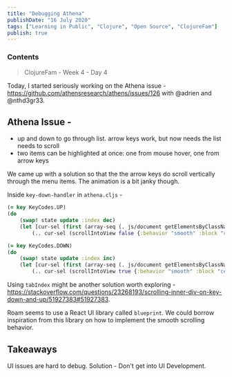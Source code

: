 ```yaml
---
title: "Debugging Athena"
publishDate: "16 July 2020"
tags: ["Learning in Public", "Clojure", "Open Source", "ClojureFam"]
publish: true
---
```


### Contents

> ClojureFam - Week 4 - Day 4

Today, I started seriously working on the Athena issue - https://github.com/athensresearch/athens/issues/126 with @adrien and @nthd3gr33.

## Athena Issue -

- up and down to go through list. arrow keys work, but now needs the list needs to scroll
- two items can be highlighted at once: one from mouse hover, one from arrow keys

We came up with a solution so that the the arrow keys do scroll vertically through the menu items. The animation is a bit janky though.

Inside `key-down-handler` in `athena.cljs` -

```clojure
(= key KeyCodes.UP)
(do
    (swap! state update :index dec)
    (let [cur-sel (first (array-seq (. js/document getElementsByClassName "selected")))]
        (.. cur-sel (scrollIntoView false {:behavior "smooth" :block "center"}))))

(= key KeyCodes.DOWN)
(do
    (swap! state update :index inc)
    (let [cur-sel (first (array-seq (. js/document getElementsByClassName "selected")))]
        (.. cur-sel (scrollIntoView true {:behavior "smooth" :block "center"}))))
```

Using `tabIndex` might be another solution worth exploring - https://stackoverflow.com/questions/23268193/scrolling-inner-div-on-key-down-and-up/51927383#51927383.

Roam seems to use a React UI library called `blueprint`. We could borrow inspiration from this library on how to implement the smooth scrolling behavior.

## Takeaways

UI issues are hard to debug. Solution - Don't get into UI Development.
